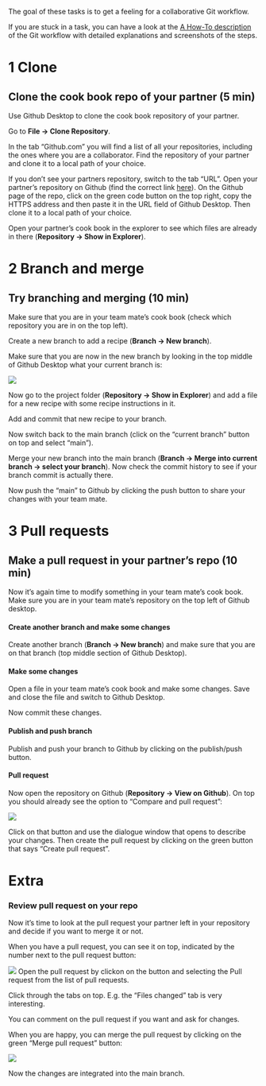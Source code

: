 The goal of these tasks is to get a feeling for a collaborative Git workflow.

If you are stuck in a task, you can have a look at the [A How-To description](../how-tos/git_workflow_gh_desktop.qmd) of the Git workflow with detailed explanations and screenshots of the steps.

:::{.panel-tabset}

# 1 Clone 

## Clone the cook book repo of your partner (5 min)

Use Github Desktop to clone the cook book repository of your partner.

Go to **File -> Clone Repository**.

In the tab "Github.com" you will find a list of all your repositories, including the ones where you are a collaborator. Find the repository of your partner and clone it to a local path of your choice.

If you don't see your partners repository, switch to the tab "URL". Open your partner's repository on Github (find the correct link [here](https://docs.google.com/spreadsheets/d/1tNwDnfKM84gI-Xd5myr4gbRRJeRGBvAuAr4YjOy-M-o/edit?usp=sharing)). On the Github page of the repo, click on the green code button on the top right, copy the HTTPS address and then paste it in the URL field of Github Desktop. Then clone it to a local path of your choice.

Open your partner's cook book in the explorer to see which files are already in there (**Repository -> Show in Explorer**).

# 2 Branch and merge

## Try branching and merging (10 min)

Make sure that you are in your team mate's cook book (check which repository you are in on the top left).

Create a new branch to add a recipe (**Branch -> New branch**).

Make sure that you are now in the new branch by looking in the top middle of Github Desktop what your current branch is:

![](tasks/img/current_branch.png)

Now go to the project folder (**Repository -> Show in Explorer**) and add a file for a new recipe with some recipe instructions in it.

Add and commit that new recipe to your branch. 

Now switch back to the main branch (click on the "current branch" button on top and select "main").

Merge your new branch into the main branch (**Branch -> Merge into current branch -> select your branch**). Now check the commit history to see if your branch commit is actually there.

Now push the "main" to Github by clicking the push button to share your changes with your team mate.

# 3 Pull requests

## Make a pull request in your partner's repo (10 min)

Now it's again time to modify something in your team mate's cook book. Make sure you are in your team mate's repository on the top left of Github desktop. 

#### Create another branch and make some changes

Create another branch (**Branch -> New branch**) and make sure that you are on that branch (top middle section of Github Desktop).

#### Make some changes

Open a file in your team mate's cook book and make some changes.
Save and close the file and switch to Github Desktop.

Now commit these changes.

#### Publish and push branch

Publish and push your branch to Github by clicking on the publish/push button.

#### Pull request

Now open the repository on Github (**Repository -> View on Github**).
On top you should already see the option to "Compare and pull request":

![](tasks/img/compare_and_pr.png)

Click on that button and use the dialogue window that opens to describe your changes. Then create the pull request by clicking on the green button that says "Create pull request".

# Extra

### Review pull request on your repo

Now it's time to look at the pull request your partner left in your repository and decide if you want to merge it or not.

When you have a pull request, you can see it on top, indicated by the number next to the pull request button:

![](tasks/img/new_pr.png)
Open the pull request by clickon on the button and selecting the Pull request from the list of pull requests.

Click through the tabs on top. E.g. the "Files changed" tab is very interesting.

You can comment on the pull request if you want and ask for changes.

When you are happy, you can merge the pull request by clicking on the green "Merge pull request" button:

![](tasks/img/merge_pr.png)

Now the changes are integrated into the main branch.

:::
